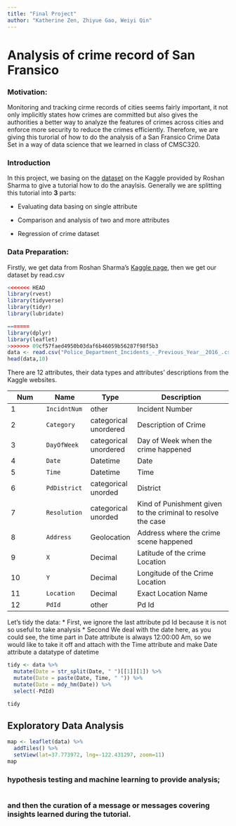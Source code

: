 ---
title: "Final Project"
author: "Katherine Zen, Zhiyue Gao, Weiyi Qin"
---

# Analysis of crime record of San Fransico


### Motivation:

Monitoring and tracking cirme records of cities seems fairly important, it not only implicitly states how crimes are committed but also gives the authorities a better way to analyze the features of crimes across cities and enforce more security to reduce the crimes efficiently. Therefore, we are giving this turorial of how to do the analysis of a San Fransico Crime Data Set in a way of data science that we learned in class of CMSC320.

### Introduction

In this project, we basing on the [dataset](https://www.kaggle.com/roshansharma/sanfranciso-crime-dataset/data#) on the Kaggle provided by Roshan Sharma to give a tutorial how to do the anaylsis. Generally we are splitting this tutorial into **3** parts:

* Evaluating data basing on single attribute

* Comparison and analysis of two and more attributes

* Regression of crime dataset



### Data Preparation: 

Firstly, we get data from Roshan Sharma's [Kaggle page](https://www.kaggle.com/roshansharma/sanfranciso-crime-dataset/data#), then we get our dataset by read.csv

```{r data prep}
<<<<<<< HEAD
library(rvest)
library(tidyverse)
library(tidyr)
library(lubridate)

=======
library(dplyr) 
library(leaflet)
>>>>>>> 09cf57faed4950b03daf6b46059b56287f98f5b3
data <- read.csv("Police_Department_Incidents_-_Previous_Year__2016_.csv")
head(data,10)

```

There are 12 attributes, their data types and attributes' descriptions from the Kaggle websites.

| Num | Name | Type | Description |
|-----|------|------|-------------|
| 1 | `IncidntNum` | other | Incident Number |
| 2 | `Category` | categorical unordered | Description of Crime  |
| 3 | `DayOfWeek` | categorical unordered | Day of Week when the crime happened |
| 4 | `Date` | Datetime | Date |
| 5 | `Time` | Datetime | Time|
| 6 | `PdDistrict` | categorical unorded |  District |
| 7 | `Resolution` | categorical unorded |  Kind of Punishment given to the criminal to resolve the case |
| 8 | `Address` | Geolocation | Address where the crime scene happened |
| 9 | `X` | Decimal | Latitude of the crime Location |
| 10 | `Y` | Decimal | Longitude of the Crime Location |
| 11 | `Location` | Decimal | Exact Location Name |
| 12 | `PdId` | other | Pd Id|

Let's tidy the data:
* First, we ignore the last attribute pd Id because it is not so useful to take analysis
* Second We deal with the date here, as you could see, the time part in Date attribute is always 12:00:00 Am, so we would like to take it off and attach with the Time attribute and make Date attribute a datatype of datetime

```{r data tidy}
tidy <- data %>%
  mutate(Date = str_split(Date, " ")[[1]][1]) %>%
  mutate(Date = paste(Date, Time, " ")) %>%
  mutate(Date = mdy_hm(Date)) %>%
  select(-PdId)

tidy

```


## Exploratory Data Analysis

```{r data_analysis, include=TRUE, eval=TRUE}
map <- leaflet(data) %>%
  addTiles() %>%
  setView(lat=37.773972, lng=-122.431297, zoom=11)
map

```



### hypothesis testing and machine learning to provide analysis; 

```{r data prep2}


```






### and then the curation of a message or messages covering insights learned during the tutorial.
```{r data prep3}


```